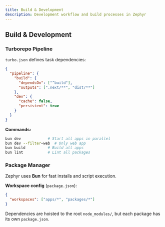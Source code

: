 ```yaml
---
title: Build & Development
description: Development workflow and build processes in Zephyr
---
```


## Build & Development

### Turborepo Pipeline

`turbo.json` defines task dependencies:

```json
{
  "pipeline": {
    "build": {
      "dependsOn": ["^build"],
      "outputs": [".next/**", "dist/**"]
    },
    "dev": {
      "cache": false,
      "persistent": true
    }
  }
}
```

**Commands:**

```bash
bun dev            # Start all apps in parallel
bun dev --filter=web  # Only web app
bun build          # Build all apps
bun lint           # Lint all packages
```

### Package Manager

Zephyr uses **Bun** for fast installs and script execution.

**Workspace config** (`package.json`):

```json
{
  "workspaces": ["apps/*", "packages/*"]
}
```

Dependencies are hoisted to the root `node_modules/`, but each package has its own `package.json`.
